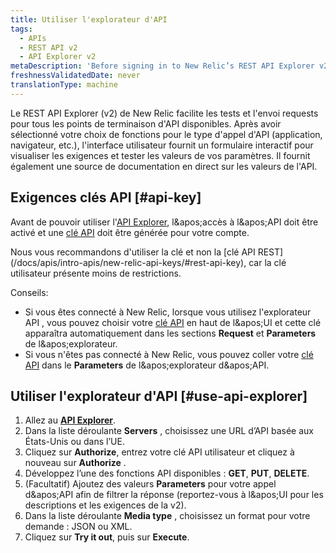 ```yaml
---
title: Utiliser l'explorateur d'API
tags:
  - APIs
  - REST API v2
  - API Explorer v2
metaDescription: 'Before signing in to New Relic’s REST API Explorer v2 at https://rpm.newrelic.com/api/explore, activate API access and generate an API key for your account.'
freshnessValidatedDate: never
translationType: machine
---
```


Le REST API Explorer (v2) de New Relic facilite les tests et l&apos;envoi requests pour tous les points de terminaison d&apos;API disponibles. Après avoir sélectionné votre choix de fonctions pour le type d&apos;appel d&apos;API (application, navigateur, etc.), l&apos;interface utilisateur fournit un formulaire interactif pour visualiser les exigences et tester les valeurs de vos paramètres. Il fournit également une source de documentation en direct sur les valeurs de l&apos;API.

## Exigences clés API [#api-key]

Avant de pouvoir utiliser l&apos;[API Explorer](https://rpm.newrelic.com/api/explore), l&amp;apos;accès à l&amp;apos;API doit être activé et une [clé API](/docs/apis/rest-api-v2/requirements/rest-api-key) doit être générée pour votre compte.

<Callout variant="important">
  Nous vous recommandons d&apos;utiliser la clé <InlinePopover type="userKey" />et non la [clé API REST](/docs/apis/intro-apis/new-relic-api-keys/#rest-api-key), car la clé utilisateur présente moins de restrictions.
</Callout>

Conseils:

* Si vous êtes connecté à New Relic, lorsque vous utilisez l&apos;explorateur API , vous pouvez choisir votre [clé API](/docs/apis/rest-api-v2/getting-started/introduction-new-relic-rest-api-v2#api_key) en haut de l&amp;apos;UI et cette clé apparaîtra automatiquement dans les sections <DNT>**Request**</DNT> et <DNT>**Parameters**</DNT> de l&amp;apos;explorateur.
* Si vous n&apos;êtes pas connecté à New Relic, vous pouvez coller votre [clé API](/docs/apis/rest-api-v2/getting-started/introduction-new-relic-rest-api-v2#api_key) dans le <DNT>**Parameters**</DNT> de l&amp;apos;explorateur d&amp;apos;API.

## Utiliser l&apos;explorateur d&apos;API [#use-api-explorer]

1. Allez au <DNT>**[API Explorer](https://api.newrelic.com/docs/)**</DNT>.
2. Dans la liste déroulante <DNT>**Servers**</DNT> , choisissez une URL d’API basée aux États-Unis ou dans l’UE.
3. Cliquez sur <DNT>**Authorize**</DNT>, entrez votre clé API utilisateur et cliquez à nouveau sur <DNT>**Authorize**</DNT> .
4. Développez l’une des fonctions API disponibles : <DNT>**GET**</DNT>, <DNT>**PUT**</DNT>, <DNT>**DELETE**</DNT>.
5. (Facultatif) Ajoutez des valeurs <DNT>**Parameters**</DNT> pour votre appel d&amp;apos;API afin de filtrer la réponse (reportez-vous à l&amp;apos;UI pour les descriptions et les exigences de la v2).
6. Dans la liste déroulante <DNT>**Media type**</DNT> , choisissez un format pour votre demande : JSON ou XML.
7. Cliquez sur <DNT>**Try it out**</DNT>, puis sur <DNT>**Execute**</DNT>.